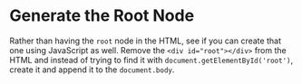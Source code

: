 # Generate the Root Node

Rather than having the `root` node in the HTML, see if you can create that one
using JavaScript as well. Remove the `<div id="root"></div>` from the HTML and
instead of trying to find it with `document.getElementById('root')`, create it
and append it to the `document.body`.
